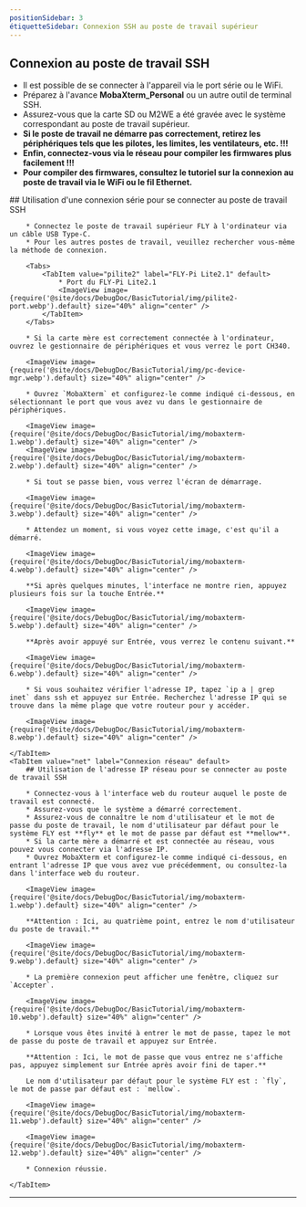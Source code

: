 ```yaml
---
positionSidebar: 3
étiquetteSidebar: Connexion SSH au poste de travail supérieur
---
```


## Connexion au poste de travail SSH

* Il est possible de se connecter à l'appareil via le port série ou le WiFi.
* Préparez à l'avance **MobaXterm_Personal** ou un autre outil de terminal SSH.
* Assurez-vous que la carte SD ou M2WE a été gravée avec le système correspondant au poste de travail supérieur.
* **Si le poste de travail ne démarre pas correctement, retirez les périphériques tels que les pilotes, les limites, les ventilateurs, etc. !!!**
* **Enfin, connectez-vous via le réseau pour compiler les firmwares plus facilement !!!**
* **Pour compiler des firmwares, consultez le tutoriel sur la connexion au poste de travail via le WiFi ou le fil Ethernet.**

<Tabs>
    <TabItem value="serial" label="Connexion série" default>
        ## Utilisation d'une connexion série pour se connecter au poste de travail SSH

        * Connectez le poste de travail supérieur FLY à l'ordinateur via un câble USB Type-C.
        * Pour les autres postes de travail, veuillez rechercher vous-même la méthode de connexion.

        <Tabs>
            <TabItem value="pilite2" label="FLY-Pi Lite2.1" default>
                * Port du FLY-Pi Lite2.1
                <ImageView image={require('@site/docs/DebugDoc/BasicTutorial/img/pilite2-port.webp').default} size="40%" align="center" />
            </TabItem>
        </Tabs>

        * Si la carte mère est correctement connectée à l'ordinateur, ouvrez le gestionnaire de périphériques et vous verrez le port CH340.

        <ImageView image={require('@site/docs/DebugDoc/BasicTutorial/img/pc-device-mgr.webp').default} size="40%" align="center" />

        * Ouvrez `MobaXterm` et configurez-le comme indiqué ci-dessous, en sélectionnant le port que vous avez vu dans le gestionnaire de périphériques.

        <ImageView image={require('@site/docs/DebugDoc/BasicTutorial/img/mobaxterm-1.webp').default} size="40%" align="center" />
        <ImageView image={require('@site/docs/DebugDoc/BasicTutorial/img/mobaxterm-2.webp').default} size="40%" align="center" />

        * Si tout se passe bien, vous verrez l'écran de démarrage.

        <ImageView image={require('@site/docs/DebugDoc/BasicTutorial/img/mobaxterm-3.webp').default} size="40%" align="center" />

        * Attendez un moment, si vous voyez cette image, c'est qu'il a démarré.

        <ImageView image={require('@site/docs/DebugDoc/BasicTutorial/img/mobaxterm-4.webp').default} size="40%" align="center" />

        **Si après quelques minutes, l'interface ne montre rien, appuyez plusieurs fois sur la touche Entrée.**

        <ImageView image={require('@site/docs/DebugDoc/BasicTutorial/img/mobaxterm-5.webp').default} size="40%" align="center" />

        **Après avoir appuyé sur Entrée, vous verrez le contenu suivant.**

        <ImageView image={require('@site/docs/DebugDoc/BasicTutorial/img/mobaxterm-6.webp').default} size="40%" align="center" />

        * Si vous souhaitez vérifier l'adresse IP, tapez `ip a | grep inet` dans ssh et appuyez sur Entrée. Recherchez l'adresse IP qui se trouve dans la même plage que votre routeur pour y accéder.

        <ImageView image={require('@site/docs/DebugDoc/BasicTutorial/img/mobaxterm-8.webp').default} size="40%" align="center" />

    </TabItem>
    <TabItem value="net" label="Connexion réseau" default>
        ## Utilisation de l'adresse IP réseau pour se connecter au poste de travail SSH

        * Connectez-vous à l'interface web du routeur auquel le poste de travail est connecté.
        * Assurez-vous que le système a démarré correctement.
        * Assurez-vous de connaître le nom d'utilisateur et le mot de passe du poste de travail, le nom d'utilisateur par défaut pour le système FLY est **fly** et le mot de passe par défaut est **mellow**.
        * Si la carte mère a démarré et est connectée au réseau, vous pouvez vous connecter via l'adresse IP.
        * Ouvrez MobaXterm et configurez-le comme indiqué ci-dessous, en entrant l'adresse IP que vous avez vue précédemment, ou consultez-la dans l'interface web du routeur.

        <ImageView image={require('@site/docs/DebugDoc/BasicTutorial/img/mobaxterm-1.webp').default} size="40%" align="center" />

        **Attention : Ici, au quatrième point, entrez le nom d'utilisateur du poste de travail.**

        <ImageView image={require('@site/docs/DebugDoc/BasicTutorial/img/mobaxterm-9.webp').default} size="40%" align="center" />

        * La première connexion peut afficher une fenêtre, cliquez sur `Accepter`.
        
        <ImageView image={require('@site/docs/DebugDoc/BasicTutorial/img/mobaxterm-10.webp').default} size="40%" align="center" />

        * Lorsque vous êtes invité à entrer le mot de passe, tapez le mot de passe du poste de travail et appuyez sur Entrée.

        **Attention : Ici, le mot de passe que vous entrez ne s'affiche pas, appuyez simplement sur Entrée après avoir fini de taper.**

        Le nom d'utilisateur par défaut pour le système FLY est : `fly`, le mot de passe par défaut est : `mellow`.

        <ImageView image={require('@site/docs/DebugDoc/BasicTutorial/img/mobaxterm-11.webp').default} size="40%" align="center" />

        <ImageView image={require('@site/docs/DebugDoc/BasicTutorial/img/mobaxterm-12.webp').default} size="40%" align="center" />

        * Connexion réussie.

    </TabItem>
</Tabs>

----
